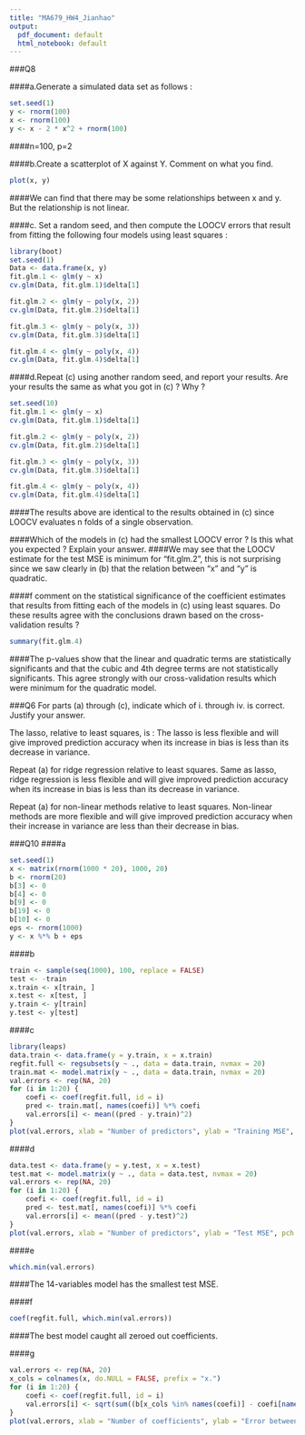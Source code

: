 ```yaml
---
title: "MA679_HW4_Jianhao"
output:
  pdf_document: default
  html_notebook: default
---
```


###Q8

####a.Generate a simulated data set as follows :
```r
set.seed(1)
y <- rnorm(100)
x <- rnorm(100)
y <- x - 2 * x^2 + rnorm(100)
```
####n=100, p=2

####b.Create a scatterplot of X against Y. Comment on what you find.
```r
plot(x, y)
```
####We can find that there may be some relationships between x and y. But the relationship is not linear.

####c. Set a random seed, and then compute the LOOCV errors that result from fitting the following four models using least squares :

```r
library(boot)
set.seed(1)
Data <- data.frame(x, y)
fit.glm.1 <- glm(y ~ x)
cv.glm(Data, fit.glm.1)$delta[1]
```

```r
fit.glm.2 <- glm(y ~ poly(x, 2))
cv.glm(Data, fit.glm.2)$delta[1]
```

```r
fit.glm.3 <- glm(y ~ poly(x, 3))
cv.glm(Data, fit.glm.3)$delta[1]

```

```r
fit.glm.4 <- glm(y ~ poly(x, 4))
cv.glm(Data, fit.glm.4)$delta[1]
```

####d.Repeat (c) using another random seed, and report your results. Are your results the same as what you got in (c) ? Why ?
```r
set.seed(10)
fit.glm.1 <- glm(y ~ x)
cv.glm(Data, fit.glm.1)$delta[1]
```

```r
fit.glm.2 <- glm(y ~ poly(x, 2))
cv.glm(Data, fit.glm.2)$delta[1]
```

```r
fit.glm.3 <- glm(y ~ poly(x, 3))
cv.glm(Data, fit.glm.3)$delta[1]
```

```r
fit.glm.4 <- glm(y ~ poly(x, 4))
cv.glm(Data, fit.glm.4)$delta[1]
```
####The results above are identical to the results obtained in (c) since LOOCV evaluates n folds of a single observation.

####Which of the models in (c) had the smallest LOOCV error ? Is this what you expected ? Explain your answer.
####We may see that the LOOCV estimate for the test MSE is minimum for “fit.glm.2”, this is not surprising since we saw clearly in (b) that the relation between “x” and “y” is quadratic.

####f comment on the statistical significance of the coefficient estimates that results from fitting each of the models in (c) using least squares. Do these results agree with the conclusions drawn based on the cross-validation results ?
```r
summary(fit.glm.4)
```
####The p-values show that the linear and quadratic terms are statistically significants and that the cubic and 4th degree terms are not statistically significants. This agree strongly with our cross-validation results which were minimum for the quadratic model.

###Q6
For parts (a) through (c), indicate which of i. through iv. is correct. Justify your answer.

The lasso, relative to least squares, is :
The lasso is less flexible and will give improved prediction accuracy when its increase in bias is less than its decrease in variance.

Repeat (a) for ridge regression relative to least squares.
Same as lasso, ridge regression is less flexible and will give improved prediction accuracy when its increase in bias is less than its decrease in variance.

Repeat (a) for non-linear methods relative to least squares.
Non-linear methods are more flexible and will give improved prediction accuracy when their increase in variance are less than their decrease in bias.

###Q10
####a
```r
set.seed(1)
x <- matrix(rnorm(1000 * 20), 1000, 20)
b <- rnorm(20)
b[3] <- 0
b[4] <- 0
b[9] <- 0
b[19] <- 0
b[10] <- 0
eps <- rnorm(1000)
y <- x %*% b + eps
```


####b
```r
train <- sample(seq(1000), 100, replace = FALSE)
test <- -train
x.train <- x[train, ]
x.test <- x[test, ]
y.train <- y[train]
y.test <- y[test]
```

####c
```r
library(leaps)
data.train <- data.frame(y = y.train, x = x.train)
regfit.full <- regsubsets(y ~ ., data = data.train, nvmax = 20)
train.mat <- model.matrix(y ~ ., data = data.train, nvmax = 20)
val.errors <- rep(NA, 20)
for (i in 1:20) {
    coefi <- coef(regfit.full, id = i)
    pred <- train.mat[, names(coefi)] %*% coefi
    val.errors[i] <- mean((pred - y.train)^2)
}
plot(val.errors, xlab = "Number of predictors", ylab = "Training MSE", pch = 19, type = "b")
```

####d
```r
data.test <- data.frame(y = y.test, x = x.test)
test.mat <- model.matrix(y ~ ., data = data.test, nvmax = 20)
val.errors <- rep(NA, 20)
for (i in 1:20) {
    coefi <- coef(regfit.full, id = i)
    pred <- test.mat[, names(coefi)] %*% coefi
    val.errors[i] <- mean((pred - y.test)^2)
}
plot(val.errors, xlab = "Number of predictors", ylab = "Test MSE", pch = 19, type = "b")
```

####e
```r
which.min(val.errors)
```
####The 14-variables model has the smallest test MSE.

####f
```r
coef(regfit.full, which.min(val.errors))
```
####The best model caught all zeroed out coefficients.

####g
```r
val.errors <- rep(NA, 20)
x_cols = colnames(x, do.NULL = FALSE, prefix = "x.")
for (i in 1:20) {
    coefi <- coef(regfit.full, id = i)
    val.errors[i] <- sqrt(sum((b[x_cols %in% names(coefi)] - coefi[names(coefi) %in% x_cols])^2) + sum(b[!(x_cols %in% names(coefi))])^2)
}
plot(val.errors, xlab = "Number of coefficients", ylab = "Error between estimated and true coefficients", pch = 19, type = "b")
```


